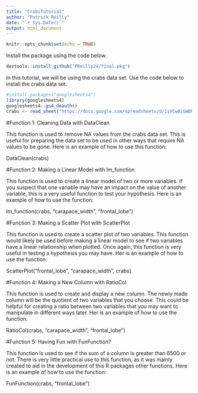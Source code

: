 ```yaml
---
title: "CrabsTutorial"
author: "Patrick Reilly"
date: "`r Sys.Date()`"
output: html_document
---
```


```r
knitr::opts_chunk$set(echo = TRUE)
```

Install the package using the code below.

```r

devtools::install_github("PReilly24/final.pkg")

```

In this tutorial, we will be using the crabs data set. Use the code below to install the crabs data set.

```r
#install.packages("googlesheets4")
library(googlesheets4)
googlesheets4::gs4_deauth()
crabs <- read_sheet("https://docs.google.com/spreadsheets/d/1iVCw0iGWDRlm5Ktyh_O3YQxS9nL1RfbCTyOsOjeY8M4/edit?usp=sharing")

```

#Function 1: Cleaning Data with DataClean

This function is used to remove NA values from the crabs data set. This is useful for preparing the data set to be used in other ways that require NA values to be gone. Here is an example of how to use this function:

DataClean(crabs)


#Function 2: Making a Linear Model with lm_function

This function is used to create a linear model of two or more variables. If you suspect that one variable may have an impact on the value of another variable, this is a very useful function to test your hypothesis. Here is an example of how to use the function:

lm_function(crabs, "carapace_width", "frontal_lobe")

#Function 3: Making a Scatter Plot with ScatterPlot


This function is used to create a scatter plot of two variables. This function would likely be used before making a linear model to see if two variables have a linear relationship when plotted. Once again, this function is very useful in testing a hypothesis you may have. Her is an example of how to use the function:

ScatterPlot("frontal_lobe", "carapace_width", crabs)


#Function 4: Making a New Column with RatioCol

This function is used to create and display a new column. The newly made column will be the quotient of two variables that you choose. This could be helpful for creating a ratio between two variables that you may want to manipulate in different ways later. Her is an example of how to use the function:

RatioCol(crabs, "carapace_width", "frontal_lobe")


#Function 5: Having Fun with FunFunction?

This function is used to see if the sum of a column is greater than 6500 or not. There is very little practical use to this function, as it was mainly created to aid in the development of this R packages other functions. Here is an example of how to use the function:

FunFunction(crabs, "frontal_lobe")